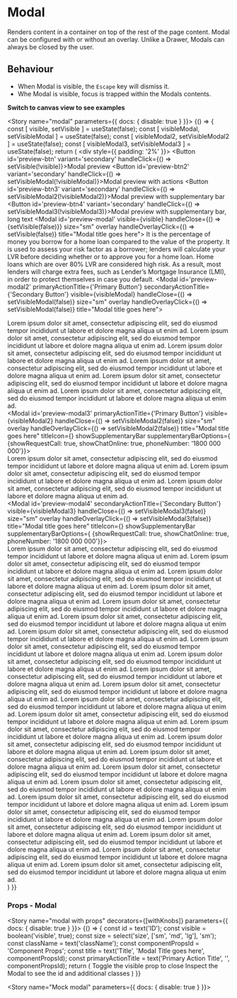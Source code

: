 
<Meta title="Components/Modal" component={Modal} />

# Modal

Renders content in a container on top of the rest of the page content. Modal can be configured with or without an overlay.
Unlike a Drawer, Modals can always be closed by the user.

## Behaviour

* When Modal is visible, the `Escape` key will dismiss it.
* Whe Modal is visible, focus is trapped within the Modals contents.

**Switch to canvas view to see examples**

<Story name="modal" parameters={{ docs: { disable: true } }}>
  {() => {
    const [ visible, setVisible ] = useState(false);
    const [ visibleModal, setVisibleModal ] = useState(false);
    const [ visibleModal2, setVisibleModal2 ] = useState(false);
    const [ visibleModal3, setVisibleModal3 ] = useState(false);
    return (
      <div style={{ padding: '2%' }}>
        <FluidContainer>
          <Row>
            <Column xsOffset={4} xs={4} sm={4} md={4} lg={4}>
              <Button id='preview-btn' variant='secondary' handleClick={() => setVisible(!visible)}>Modal preview</Button>
            </Column>
            <Column xsOffset={4} xs={4} sm={4} md={4} lg={4}>
              <Button id='preview-btn2' variant='secondary' handleClick={() => setVisibleModal(!visibleModal)}>Modal preview with actions</Button>
            </Column>
            <Column xsOffset={4} xs={4} sm={4} md={4} lg={4}>
              <Button id='preview-btn3' variant='secondary' handleClick={() => setVisibleModal2(!visibleModal2)}>Modal preview with supplementary bar</Button>
            </Column>
            <Column xsOffset={4} xs={4} sm={4} md={4} lg={4}>
              <Button id='preview-btn4' variant='secondary' handleClick={() => setVisibleModal3(!visibleModal3)}>Modal preview with supplementary bar, long text</Button>
            </Column>
            <Modal id='preview-modal' visible={visible} handleClose={() => {setVisible(false)}} size="sm" overlay handleOverlayClick={() => setVisible(false)} title="Modal title goes here">
              <Typography variant="body1"> It is the percentage of money you borrow for a home loan compared to the value of the property. It is used to assess your risk factor as a borrower; lenders will calculate your LVR before deciding whether or to approve you for a home loan. Home loans which are over 80% LVR are considered high risk. As a result, most lenders will charge extra fees, such as Lender’s Mortgage Insurance (LMI), in order to protect themselves in case you default.</Typography>
            </Modal>
           <Modal id='preview-modal2' primaryActionTitle={'Primary Button'} secondaryActionTitle={'Secondary Button'} visible={visibleModal} handleClose={() => setVisibleModal(false)} size="sm" overlay handleOverlayClick={() => setVisibleModal(false)}  title="Modal title goes here">
             <div>
                <Typography variant="body1"> Lorem ipsum dolor sit amet, consectetur adipiscing elit, sed do eiusmod tempor incididunt ut labore et dolore magna aliqua ut enim ad. Lorem ipsum dolor sit amet, consectetur adipiscing elit, sed do eiusmod tempor incididunt ut labore et dolore magna aliqua ut enim ad. Lorem ipsum dolor sit amet, consectetur adipiscing elit, sed do eiusmod tempor incididunt ut labore et dolore magna aliqua ut enim ad.</Typography>
                <Typography variant="body1"> Lorem ipsum dolor sit amet, consectetur adipiscing elit, sed do eiusmod tempor incididunt ut labore et dolore magna aliqua ut enim ad. Lorem ipsum dolor sit amet, consectetur adipiscing elit, sed do eiusmod tempor incididunt ut labore et dolore magna aliqua ut enim ad. Lorem ipsum dolor sit amet, consectetur adipiscing elit, sed do eiusmod tempor incididunt ut labore et dolore magna aliqua ut enim ad.</Typography>
              </div>
            </Modal>
            <Modal id='preview-modal3' primaryActionTitle={'Primary Button'} visible={visibleModal2} handleClose={() => setVisibleModal2(false)} size="sm" overlay handleOverlayClick={() => setVisibleModal2(false)}  title="Modal title goes here" titleIcon={<FontAwesomeIcon icon={faLightbulb}/>} showSupplementaryBar supplementaryBarOptions={ {showRequestCall: true, showChatOnline: true, phoneNumber: '1800 000 000'}}>
             <div>
                <Typography variant="body1"> Lorem ipsum dolor sit amet, consectetur adipiscing elit, sed do eiusmod tempor incididunt ut labore et dolore magna aliqua ut enim ad. Lorem ipsum dolor sit amet, consectetur adipiscing elit, sed do eiusmod tempor incididunt ut labore et dolore magna aliqua ut enim ad. Lorem ipsum dolor sit amet, consectetur adipiscing elit, sed do eiusmod tempor incididunt ut labore et dolore magna aliqua ut enim ad.</Typography>
              </div>
            </Modal>
            <Modal id='preview-modal4' secondaryActionTitle={'Secondary Button'} visible={visibleModal3} handleClose={() => setVisibleModal3(false)} size="sm" overlay handleOverlayClick={() => setVisibleModal3(false)}  title="Modal title goes here" titleIcon={<FontAwesomeIcon icon={faLightbulb}/>} showSupplementaryBar supplementaryBarOptions={ {showRequestCall: true, showChatOnline: true, phoneNumber: '1800 000 000'}}>
             <div>
                <Typography variant="body1"> Lorem ipsum dolor sit amet, consectetur adipiscing elit, sed do eiusmod tempor incididunt ut labore et dolore magna aliqua ut enim ad. Lorem ipsum dolor sit amet, consectetur adipiscing elit, sed do eiusmod tempor incididunt ut labore et dolore magna aliqua ut enim ad. Lorem ipsum dolor sit amet, consectetur adipiscing elit, sed do eiusmod tempor incididunt ut labore et dolore magna aliqua ut enim ad.</Typography>
                <Typography variant="body1"> Lorem ipsum dolor sit amet, consectetur adipiscing elit, sed do eiusmod tempor incididunt ut labore et dolore magna aliqua ut enim ad. Lorem ipsum dolor sit amet, consectetur adipiscing elit, sed do eiusmod tempor incididunt ut labore et dolore magna aliqua ut enim ad. Lorem ipsum dolor sit amet, consectetur adipiscing elit, sed do eiusmod tempor incididunt ut labore et dolore magna aliqua ut enim ad.</Typography>
                <Typography variant="body1"> Lorem ipsum dolor sit amet, consectetur adipiscing elit, sed do eiusmod tempor incididunt ut labore et dolore magna aliqua ut enim ad. Lorem ipsum dolor sit amet, consectetur adipiscing elit, sed do eiusmod tempor incididunt ut labore et dolore magna aliqua ut enim ad. Lorem ipsum dolor sit amet, consectetur adipiscing elit, sed do eiusmod tempor incididunt ut labore et dolore magna aliqua ut enim ad.</Typography>
                <Typography variant="body1"> Lorem ipsum dolor sit amet, consectetur adipiscing elit, sed do eiusmod tempor incididunt ut labore et dolore magna aliqua ut enim ad. Lorem ipsum dolor sit amet, consectetur adipiscing elit, sed do eiusmod tempor incididunt ut labore et dolore magna aliqua ut enim ad. Lorem ipsum dolor sit amet, consectetur adipiscing elit, sed do eiusmod tempor incididunt ut labore et dolore magna aliqua ut enim ad.</Typography>
                <Typography variant="body1"> Lorem ipsum dolor sit amet, consectetur adipiscing elit, sed do eiusmod tempor incididunt ut labore et dolore magna aliqua ut enim ad. Lorem ipsum dolor sit amet, consectetur adipiscing elit, sed do eiusmod tempor incididunt ut labore et dolore magna aliqua ut enim ad. Lorem ipsum dolor sit amet, consectetur adipiscing elit, sed do eiusmod tempor incididunt ut labore et dolore magna aliqua ut enim ad.</Typography>
                <Typography variant="body1"> Lorem ipsum dolor sit amet, consectetur adipiscing elit, sed do eiusmod tempor incididunt ut labore et dolore magna aliqua ut enim ad. Lorem ipsum dolor sit amet, consectetur adipiscing elit, sed do eiusmod tempor incididunt ut labore et dolore magna aliqua ut enim ad. Lorem ipsum dolor sit amet, consectetur adipiscing elit, sed do eiusmod tempor incididunt ut labore et dolore magna aliqua ut enim ad.</Typography>
                <Typography variant="body1"> Lorem ipsum dolor sit amet, consectetur adipiscing elit, sed do eiusmod tempor incididunt ut labore et dolore magna aliqua ut enim ad. Lorem ipsum dolor sit amet, consectetur adipiscing elit, sed do eiusmod tempor incididunt ut labore et dolore magna aliqua ut enim ad. Lorem ipsum dolor sit amet, consectetur adipiscing elit, sed do eiusmod tempor incididunt ut labore et dolore magna aliqua ut enim ad.</Typography>
                <Typography variant="body1"> Lorem ipsum dolor sit amet, consectetur adipiscing elit, sed do eiusmod tempor incididunt ut labore et dolore magna aliqua ut enim ad. Lorem ipsum dolor sit amet, consectetur adipiscing elit, sed do eiusmod tempor incididunt ut labore et dolore magna aliqua ut enim ad. Lorem ipsum dolor sit amet, consectetur adipiscing elit, sed do eiusmod tempor incididunt ut labore et dolore magna aliqua ut enim ad.</Typography>
              </div>
            </Modal>
          </Row>
        </FluidContainer>
      </div>
    )
  }}
</Story>

### Props - Modal
<Props of={Modal} />

<Story name="modal with props" decorators={[withKnobs]} parameters={{ docs: { disable: true } }}>
  {() => {
    const id = text('ID');
    const visible = boolean('visible', true);
    const size = select('size', ['sm', 'md', 'lg'], 'sm');
    const className = text('className');
    const componentPropsId = 'Component Props';
    const title = text('Title', 'Modal Title goes here', componentPropsId);
    const primaryActionTitle = text('Primary Action Title', '', componentPropsId);
    return (
      <Modal id={id} visible={visible} className={className} size={size} title={title} primaryActionTitle={primaryActionTitle}>
        <Typography variant="body1">Toggle the visible prop to close</Typography>
        <Typography variant="body1">Inspect the Modal to see the id and additional classes</Typography>
      </Modal>
    )
  }}
</Story>

<Story name="Mock modal" parameters={{ docs: { disable: true } }}>
  <div style={{ padding: '2%' }}>
    <ModalView />
  </div>
</Story>
